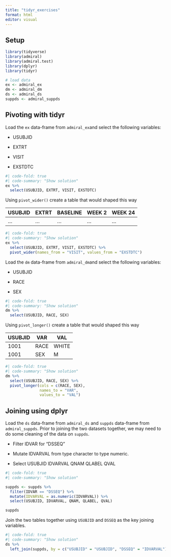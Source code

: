 ```yaml
---
title: "tidyr_exercises"
format: html
editor: visual
---
```


## Setup

```r
library(tidyverse)
library(admiral)
library(admiral.test)
library(dplyr)
library(tidyr)

# load data
ex <- admiral_ex
dm <- admiral_dm
ds <- admiral_ds
suppds <- admiral_suppds
```

## Pivoting with tidyr

Load the `ex` data-frame from `admiral_ex`and select the following variables:

-   USUBJID

-   EXTRT

-   VISIT

-   EXSTDTC

```r
#| code-fold: true
#| code-summary: "Show solution"
ex %>% 
  select(USUBJID, EXTRT, VISIT, EXSTDTC)
```

Using `pivot_wider()` create a table that would shaped this way

| USUBJID | EXTRT | BASELINE | WEEK 2 | WEEK 24 |
|---------|-------|----------|--------|---------|
| ...     | ...   | ...      | ...    | ...     |

```r
#| code-fold: true
#| code-summary: "Show solution"
ex %>% 
  select(USUBJID, EXTRT, VISIT, EXSTDTC) %>% 
  pivot_wider(names_from = "VISIT", values_from = "EXSTDTC")

```

Load the `dm` data-frame from `admiral_dm`and select the following variables:

-   USUBJID

-   RACE

-   SEX

```r
#| code-fold: true
#| code-summary: "Show solution"
dm %>% 
  select(USUBJID, RACE, SEX)
```

Using `pivot_longer()` create a table that would shaped this way

| USUBJID | VAR  | VAL   |
|---------|------|-------|
| 1001    | RACE | WHITE |
| 1001    | SEX  | M     |

```r
#| code-fold: true
#| code-summary: "Show solution"
dm %>% 
  select(USUBJID, RACE, SEX) %>% 
  pivot_longer(cols = c(RACE, SEX),
               names_to = "VAR",
               values_to = "VAL")

```

## Joining using dplyr

Load the `ds` data-frame from `admiral_ds` and `suppds` data-frame from `admiral_suppds`. Prior to joining the two datasets together, we may need to do some cleaning of the data on `suppds`.

-   Filter IDVAR for "DSSEQ"

-   Mutate IDVARVAL from type character to type numeric.

-   Select USUBJID IDVARVAL QNAM QLABEL QVAL

```r
#| code-fold: true
#| code-summary: "Show solution"

suppds <- suppds %>% 
  filter(IDVAR == "DSSEQ") %>% 
  mutate(IDVARVAL = as.numeric(IDVARVAL)) %>% 
  select(USUBJID, IDVARVAL, QNAM, QLABEL, QVAL)

suppds
```

Join the two tables together using `USUBJID` and `DSSEQ` as the key joining variables.

```r
#| code-fold: true
#| code-summary: "Show solution"
ds %>% 
  left_join(suppds, by = c("USUBJID" = "USUBJID", "DSSEQ" = "IDVARVAL"))
```
